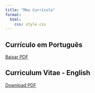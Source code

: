 ```yaml
---
title: "Meu Currículo"
format:
  html:
    css: style.css
---
```


## Currículo em Português
[Baixar PDF](Curriculo_Luiza_Helena.pdf)

## Curriculum Vitae - English
[Download PDF](Resume_Luiza_Helena_Pereira_Lúcio_English.pdf)

